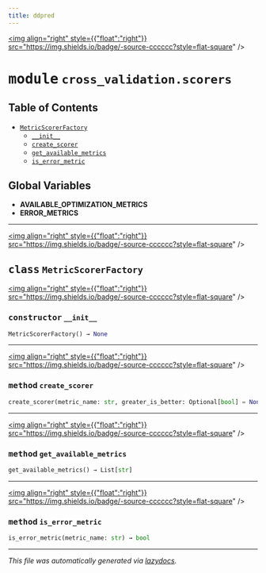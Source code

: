 ```yaml
---
title: ddpred
---
```


<a href="https://github.com/drothermel/%24%7BREPO%7D/blob/main/src/ddpred/cross_validation/scorers.py"><img align="right" style={{"float":"right"}} src="https://img.shields.io/badge/-source-cccccc?style=flat-square" /></a>

# <kbd>module</kbd> `cross_validation.scorers`



## Table of Contents
- [`MetricScorerFactory`](./ddpred.cross_validation.scorers#class-metricscorerfactory)
	- [`__init__`](./ddpred.cross_validation.scorers#constructor---init--)
	- [`create_scorer`](./ddpred.cross_validation.scorers#method-create-scorer)
	- [`get_available_metrics`](./ddpred.cross_validation.scorers#method-get-available-metrics)
	- [`is_error_metric`](./ddpred.cross_validation.scorers#method-is-error-metric)


**Global Variables**
---------------
- **AVAILABLE_OPTIMIZATION_METRICS**
- **ERROR_METRICS**


---

<a href="https://github.com/drothermel/%24%7BREPO%7D/blob/main/src/ddpred/cross_validation/scorers.py#L10"><img align="right" style={{"float":"right"}} src="https://img.shields.io/badge/-source-cccccc?style=flat-square" /></a>

## <kbd>class</kbd> `MetricScorerFactory`



<a href="https://github.com/drothermel/%24%7BREPO%7D/blob/main/src/ddpred/cross_validation/scorers.py#L11"><img align="right" style={{"float":"right"}} src="https://img.shields.io/badge/-source-cccccc?style=flat-square" /></a>

### <kbd>constructor</kbd> `__init__`

```python
MetricScorerFactory() → None
```







---

<a href="https://github.com/drothermel/%24%7BREPO%7D/blob/main/src/ddpred/cross_validation/scorers.py#L14"><img align="right" style={{"float":"right"}} src="https://img.shields.io/badge/-source-cccccc?style=flat-square" /></a>

### <kbd>method</kbd> `create_scorer`

```python
create_scorer(metric_name: str, greater_is_better: Optional[bool] = None) → Any
```




---

<a href="https://github.com/drothermel/%24%7BREPO%7D/blob/main/src/ddpred/cross_validation/scorers.py#L54"><img align="right" style={{"float":"right"}} src="https://img.shields.io/badge/-source-cccccc?style=flat-square" /></a>

### <kbd>method</kbd> `get_available_metrics`

```python
get_available_metrics() → List[str]
```




---

<a href="https://github.com/drothermel/%24%7BREPO%7D/blob/main/src/ddpred/cross_validation/scorers.py#L57"><img align="right" style={{"float":"right"}} src="https://img.shields.io/badge/-source-cccccc?style=flat-square" /></a>

### <kbd>method</kbd> `is_error_metric`

```python
is_error_metric(metric_name: str) → bool
```







---

_This file was automatically generated via [lazydocs](https://github.com/ml-tooling/lazydocs)._
